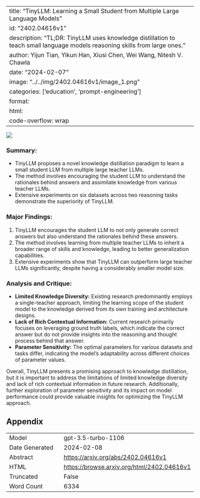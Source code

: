 
---
title: "TinyLLM: Learning a Small Student from Multiple Large Language Models"
id: "2402.04616v1"
description: "TL;DR: TinyLLM uses knowledge distillation to teach small language models reasoning skills from large ones."
author: Yijun Tian, Yikun Han, Xiusi Chen, Wei Wang, Nitesh V. Chawla
date: "2024-02-07"
image: "../../img/2402.04616v1/image_1.png"
categories: ['education', 'prompt-engineering']
format:
  html:
    code-overflow: wrap
---

![](../../img/2402.04616v1/image_1.png)

### **Summary:**
- TinyLLM proposes a novel knowledge distillation paradigm to learn a small student LLM from multiple large teacher LLMs.
- The method involves encouraging the student LLM to understand the rationales behind answers and assimilate knowledge from various teacher LLMs.
- Extensive experiments on six datasets across two reasoning tasks demonstrate the superiority of TinyLLM.

### **Major Findings:**
1. TinyLLM encourages the student LLM to not only generate correct answers but also understand the rationales behind these answers.
2. The method involves learning from multiple teacher LLMs to inherit a broader range of skills and knowledge, leading to better generalization capabilities.
3. Extensive experiments show that TinyLLM can outperform large teacher LLMs significantly, despite having a considerably smaller model size.

### **Analysis and Critique:**
- **Limited Knowledge Diversity:** Existing research predominantly employs a single-teacher approach, limiting the learning scope of the student model to the knowledge derived from its own training and architecture designs.
- **Lack of Rich Contextual Information:** Current research primarily focuses on leveraging ground truth labels, which indicate the correct answer but do not provide insights into the reasoning and thought process behind that answer.
- **Parameter Sensitivity:** The optimal parameters for various datasets and tasks differ, indicating the model's adaptability across different choices of parameter values.

Overall, TinyLLM presents a promising approach to knowledge distillation, but it is important to address the limitations of limited knowledge diversity and lack of rich contextual information in future research. Additionally, further exploration of parameter sensitivity and its impact on model performance could provide valuable insights for optimizing the TinyLLM approach.

## Appendix

|          |          |
|----------|----------|
| Model     | gpt-3.5-turbo-1106       |
| Date Generated     | 2024-02-08       |
| Abstract | [https://arxiv.org/abs/2402.04616v1](https://arxiv.org/abs/2402.04616v1)        |
| HTML     | [https://browse.arxiv.org/html/2402.04616v1](https://browse.arxiv.org/html/2402.04616v1)       |
| Truncated       | False       |
| Word Count       | 6334       |